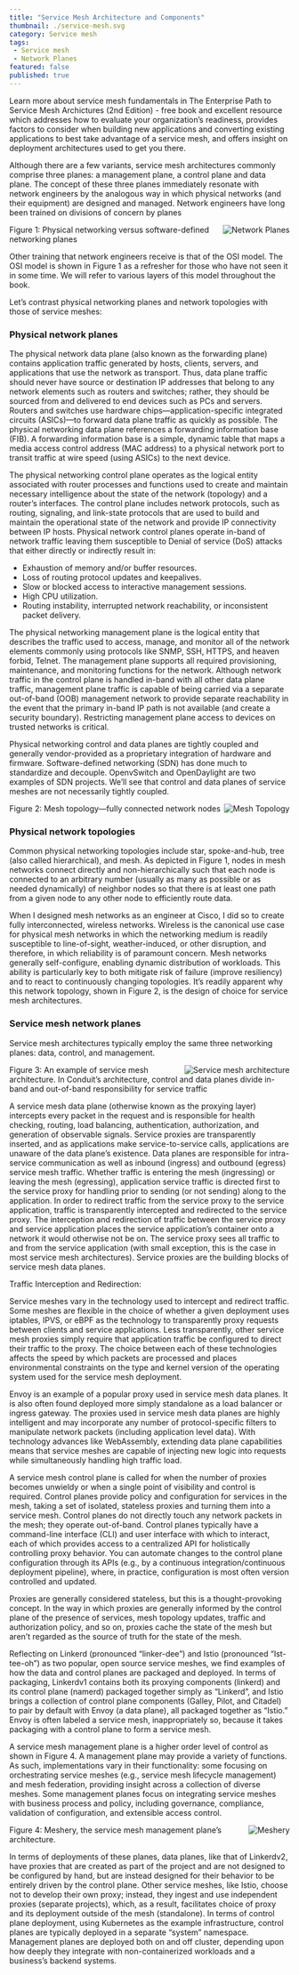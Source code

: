 ```yaml
---
title: "Service Mesh Architecture and Components"
thumbnail: ./service-mesh.svg
category: Service mesh
tags:
 - Service mesh
 - Network Planes
featured: false
published: true
---
```



<TopicsWrapper>
  <div className="intro">
    <p>Learn more about service mesh fundamentals in
      <Link className="blog" to="/learn/books">The Enterprise Path to Service Mesh Archictures (2nd Edition)</Link> -  free book and excellent resource which addresses how to evaluate your organization’s readiness, provides factors to consider when building new applications and converting existing applications to best take advantage of a service mesh, and offers insight on deployment architectures used to get you there.</p>
  </div>

<p>
Although there are a few variants, service mesh architectures commonly comprise three planes: a management plane, a control plane and data plane. The concept of these three planes immediately resonate with network engineers by the analogous way in which physical networks (and their equipment) are designed and managed. Network engineers have long been trained on divisions of concern by planes
</p>

 <div className="right" >
  <img src={Planes} align="right" alt="Network Planes" />
  <p>Figure 1: Physical networking versus software-defined networking planes</p>
 </div>

<p>
Other training that network engineers receive is that of the OSI model. The OSI model is shown in Figure 1 as a refresher for those who have not seen it in some time. We will refer to various layers of this model throughout the book.
</p>

<p>Let’s contrast physical networking planes and network topologies with those of service meshes:</p>

<h3>Physical network planes</h3>

<p>
The physical network data plane (also known as the forwarding plane) contains application traffic generated by hosts, clients, servers, and applications that use the network as transport. Thus, data plane traffic should never have source or destination IP addresses that belong to any network elements such as routers and switches; rather, they should be sourced from and delivered to end devices such as PCs and servers. Routers and switches use hardware chips—application-specific integrated circuits (ASICs)—to forward data plane traffic as quickly as possible. The physical networking data plane references a forwarding information base (FIB). A forwarding information base is a simple, dynamic table that maps a media access control address (MAC address) to a physical network port to transit traffic at wire speed (using ASICs) to the next device.
</p>

<p>
  The physical networking control plane operates as the logical entity associated with router processes and functions used to create and maintain necessary intelligence about the state of the network (topology) and a router’s interfaces. The control plane includes network protocols, such as routing, signaling, and link-state protocols that are used to build and maintain the operational state of the network and provide IP connectivity between IP hosts. Physical network control planes operate in-band of network traffic leaving them susceptible to Denial of service (DoS) attacks that either directly or indirectly result in:
</p>

<ul>
  <li>Exhaustion of memory and/or buffer resources.</li>
  <li>Loss of routing protocol updates and keepalives.</li>
  <li>Slow or blocked access to interactive management sessions.</li>
  <li>High CPU utilization.</li>
  <li>Routing instability, interrupted network reachability, or inconsistent packet delivery.</li>
</ul>

<p>
The physical networking management plane is the logical entity that describes the traffic used to access, manage, and monitor all of the network elements commonly using protocols like SNMP, SSH, HTTPS, and heaven forbid, Telnet. The management plane supports all required provisioning, maintenance, and monitoring functions for the network. Although network traffic in the control plane is handled in-band with all other data plane traffic, management plane traffic is capable of being carried via a separate out-of-band (OOB) management network to provide separate reachability in the event that the primary in-band IP path is not available (and create a security boundary). Restricting management plane access to devices on trusted networks is critical.
</p>

<p>
Physical networking control and data planes are tightly coupled and generally vendor-provided as a proprietary integration of hardware and firmware. Software-defined networking (SDN) has done much to standardize and decouple. OpenvSwitch and OpenDaylight are two examples of SDN projects. We’ll see that control and data planes of service meshes are not necessarily tightly coupled.
</p>

  <div className="left" >
  <img src={Topology} align="right" alt="Mesh Topology" />
  <p>Figure 2: Mesh topology—fully connected network nodes</p>
  </div>

<h3>Physical network topologies</h3>

<p>
Common physical networking topologies include star, spoke-and-hub, tree (also called hierarchical), and mesh. As depicted in Figure 1, nodes in mesh networks connect directly and non-hierarchically such that each node is connected to an arbitrary number (usually as many as possible or as needed dynamically) of neighbor nodes so that there is at least one path from a given node to any other node to efficiently route data.
</p>

<p>
When I designed mesh networks as an engineer at Cisco, I did so to create fully interconnected, wireless networks. Wireless is the canonical use case for physical mesh networks in which the networking medium is readily susceptible to line-of-sight, weather-induced, or other disruption, and therefore, in which reliability is of paramount concern. Mesh networks generally self-configure, enabling dynamic distribution of workloads. This ability is particularly key to both mitigate risk of failure (improve resiliency) and to react to continuously changing topologies. It’s readily apparent why this network topology, shown in Figure 2, is the design of choice for service mesh architectures.
</p>

<h3>Service mesh network planes</h3>

<p>Service mesh architectures typically employ the same three networking planes: data, control, and management. </p>

<div className="right" >
<img src={Architecture} align="right" alt="Service mesh architecture" />
<p>Figure 3: An example of service mesh architecture. In Conduit’s architecture, control and data planes divide in-band and out-of-band responsibility for service traffic</p>
</div>

<p>A service mesh data plane (otherwise known as the proxying layer) intercepts every packet in the request and is responsible for health checking, routing, load balancing, authentication, authorization, and generation of observable signals. Service proxies are transparently inserted, and as applications make service-to-service calls, applications are unaware of the data plane’s existence. Data planes are responsible for intra-service communication as well as inbound (ingress) and outbound (egress) service mesh traffic. Whether traffic is entering the mesh (ingressing) or leaving the mesh (egressing), application service traffic is directed first to the service proxy for handling prior to sending (or not sending) along to the application. In order to redirect traffic from the service proxy to the service application, traffic is transparently intercepted and redirected to the service proxy. The interception and redirection of traffic between the service proxy and service application places the service application’s container onto a network it would otherwise not be on. The service proxy sees all traffic to and from the service application (with small exception, this is the case in most service mesh architectures). Service proxies are the building blocks of service mesh data planes.
</p>

<div class="fact">
Traffic Interception and Redirection:
<p>Service meshes vary in the technology used to intercept and redirect traffic. Some  meshes are flexible in the choice of whether a given deployment uses iptables, IPVS, or eBPF as the technology to transparently proxy requests between clients and service applications. Less transparently, other service mesh proxies simply require that application traffic be configured to direct their traffic to the proxy. The choice between each of these technologies affects the speed by which packets are processed and places environmental constraints on the type and kernel version of the operating system used for the service mesh deployment.</p>
</div>

<p>Envoy is an example of a popular proxy used in service mesh data planes. It is also often found deployed more simply standalone as a load balancer or ingress gateway. The proxies used in service mesh data planes are highly intelligent and may incorporate any number of protocol-specific filters to manipulate network packets (including application level data). With technology advances like WebAssembly, extending data plane capabilities means that service meshes are capable of injecting new logic into requests while simultaneously handling high traffic load.
</p>

<p>
  A service mesh control plane is called for when the number of proxies becomes unwieldy or when a single point of visibility and control is required. Control planes provide policy and configuration for services in the mesh, taking a set of isolated, stateless proxies and turning them into a service mesh. Control planes do not directly touch any network packets in the mesh; they operate out-of-band. Control planes typically have a command-line interface (CLI) and user interface with which to interact, each of which provides access to a centralized API for holistically controlling proxy behavior. You can automate changes to the control plane configuration through its APIs (e.g., by a continuous integration/continuous deployment pipeline), where, in practice, configuration is most often version controlled and updated.
</p>

<div class="fact">
  Proxies are generally considered stateless, but this is a thought-provoking concept. In the way in which proxies are generally informed by the control plane of the presence of services, mesh topology updates, traffic and authorization policy, and so on, proxies cache the state of the mesh but aren’t regarded as the source of truth for the state of the mesh.
</div>

<p>
  Reflecting on Linkerd (pronounced “linker-dee”) and Istio (pronounced “Ist-tee-oh”) as two popular, open source service meshes, we find examples of how the data and control planes are packaged and deployed. In terms of packaging, Linkerdv1 contains both its proxying components (linkerd) and its control plane (namerd) packaged together simply as “Linkerd”, and Istio brings a collection of control plane components (Galley, Pilot, and Citadel) to pair by default with Envoy (a data plane), all packaged together as “Istio.” Envoy is often labeled a service mesh, inappropriately so, because it takes packaging with a control plane to form a service mesh. 
</p>

<p>
  A service mesh management plane is a higher order level of control as shown in Figure 4. A management plane may provide a variety of functions. As such, implementations vary in their functionality: some focusing on orchestrating service meshes (e.g., service mesh lifecycle management) and mesh federation, providing insight across a collection of diverse meshes. Some management planes focus on integrating service meshes with business process and policy, including governance, compliance, validation of configuration, and extensible access control.
</p>

  <div className="left" >
  <img src={Meshery} align="right" alt="Meshery" />
  <p>Figure 4: Meshery, the service mesh management plane’s architecture.</p>
  </div>

<p>
  In terms of deployments of these planes, data planes, like that of Linkerdv2, have proxies that are created as part of the project and are not designed to be configured by hand, but are instead designed for their behavior to be entirely driven by the control plane. Other service meshes, like Istio, choose not to develop their own proxy; instead, they ingest and use independent proxies (separate projects), which, as a result, facilitates choice of proxy and its deployment outside of the mesh (standalone). In terms of control plane deployment, using Kubernetes as the example infrastructure, control planes are typically deployed in a separate “system” namespace. Management planes are deployed both on and off cluster, depending upon how deeply they integrate with non-containerized workloads and a business’s backend systems.
</p>

</TopicsWrapper>
